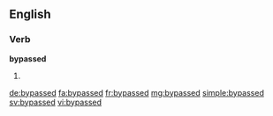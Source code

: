 ==English==

===Verb===
'''bypassed'''

# {{en-past of|bypass}}

[[de:bypassed]]
[[fa:bypassed]]
[[fr:bypassed]]
[[mg:bypassed]]
[[simple:bypassed]]
[[sv:bypassed]]
[[vi:bypassed]]